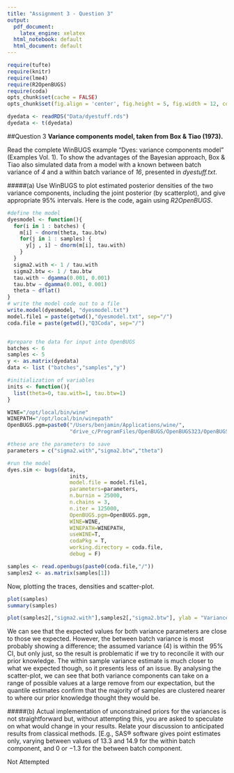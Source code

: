 ```yaml
---
title: "Assignment 3 - Question 3"
output:
  pdf_document: 
    latex_engine: xelatex
  html_notebook: default
  html_document: default
---
```

```r
require(tufte)
require(knitr)
require(lme4)
require(R2OpenBUGS)
require(coda)
opts_chunk$set(cache = FALSE)
opts_chunk$set(fig.align = 'center', fig.height = 5, fig.width = 12, collapse = TRUE, highlight = TRUE)
```

```r
dyedata <- readRDS("Data/dyestuff.rds")
dyedata <- t(dyedata)
```
##Question 3
**Variance components model, taken from Box & Tiao (1973).**

Read the complete WinBUGS example "Dyes: variance components model" (Examples Vol. 1). To show the advantages of the Bayesian approach, Box & Tiao also simulated data from a model with a known between batch variance of *4* and a within batch variance of *16*, presented in *dyestuff.txt*.

#####(a) Use WinBUGS to plot estimated posterior densities of the two variance components, including the joint posterior (by scatterplot), and give appropriate 95% intervals.
Here is the code, again using *R2OpenBUGS*.

```r
#define the model
dyesmodel <- function(){
  for(i in 1 : batches) {
    m[i] ~ dnorm(theta, tau.btw)
    for(j in 1 : samples) {
      y[j , i] ~ dnorm(m[i], tau.with)
    }
  }
  sigma2.with <- 1 / tau.with
  sigma2.btw <- 1 / tau.btw
  tau.with ~ dgamma(0.001, 0.001)
  tau.btw ~ dgamma(0.001, 0.001)
  theta ~ dflat()
}
# write the model code out to a file
write.model(dyesmodel, "dyesmodel.txt")
model.file1 = paste(getwd(),"dyesmodel.txt", sep="/")
coda.file = paste(getwd(),"Q3Coda", sep="/")


#prepare the data for input into OpenBUGS
batches <- 6
samples <- 5
y <- as.matrix(dyedata)  
data <- list ("batches","samples","y")

#initialization of variables
inits <- function(){
  list(theta=0, tau.with=1, tau.btw=1)
}

WINE="/opt/local/bin/wine"
WINEPATH="/opt/local/bin/winepath"
OpenBUGS.pgm=paste0("/Users/benjamin/Applications/wine/",
                    "drive_c/ProgramFiles/OpenBUGS/OpenBUGS323/OpenBUGS.exe")

#these are the parameters to save
parameters = c("sigma2.with","sigma2.btw","theta")

#run the model
dyes.sim <- bugs(data, 
                    inits, 
                    model.file = model.file1,
                    parameters=parameters,
                    n.burnin = 25000,
                    n.chains = 3, 
                    n.iter = 125000, 
                    OpenBUGS.pgm=OpenBUGS.pgm, 
                    WINE=WINE, 
                    WINEPATH=WINEPATH,
                    useWINE=T,
                    codaPkg = T,
                    working.directory = coda.file,
                    debug = F)
```

```r
samples <- read.openbugs(paste0(coda.file,"/"))
samples2 <- as.matrix(samples[1])
```
Now, plotting the traces, densities and scatter-plot.
```r
plot(samples)
summary(samples)
```
```r
plot(samples2[,"sigma2.with"],samples2[,"sigma2.btw"], ylab = "Variance (within)", xlab = "Variance (between)", main = "Joint Posterior Density Scatter")
```

We can see that the expected values for both variance parameters are close to those we expected. However, the between batch variance is most probably showing a difference; the assumed variance (4) is within the $95\%$ CI, but only just, so the result is problematic if we try to reconcile it with our prior knowledge. The within sample variance estimate is much closer to what we expected though, so it presents less of an issue. By analysing the scatter-plot, we can see that both variance components can take on a range of possible values at a large remove from our expectation, but the quantile estimates confirm that the majority of samples are clustered nearer to where our prior knowledge thought they would be.

#####(b)	Actual implementation of unconstrained priors for the variances is not straightforward but, without attempting this, you are asked to speculate on what would change in your results. Relate your discussion to anticipated results from classical methods. [E.g., SAS® software gives point estimates only, varying between values of 13.3 and 14.9 for the within batch component, and 0 or −1.3 for the between batch component.

Not Attempted
